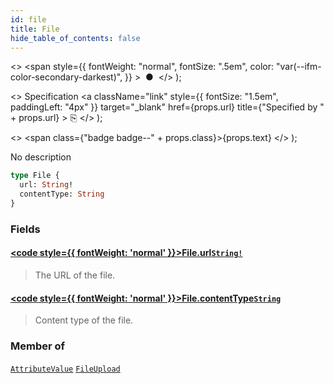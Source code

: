```yaml
---
id: file
title: File
hide_table_of_contents: false
---
```


  <>
    <span
      style={{
        fontWeight: "normal",
        fontSize: ".5em",
        color: "var(--ifm-color-secondary-darkest)",
      }}
    >
      &nbsp;●&nbsp;
    </span>
  </>
);

  <>
    Specification
    <a
      className="link"
      style={{ fontSize: "1.5em", paddingLeft: "4px" }}
      target="\_blank"
      href={props.url}
      title={"Specified by " + props.url}
    >
      ⎘
    </a>
  </>
);

  <>
    <span class={"badge badge--" + props.class}>{props.text}</span>
  </>
);

No description

```graphql
type File {
  url: String!
  contentType: String
}
```

### Fields

#### [<code style={{ fontWeight: 'normal' }}>File.<b>url</b></code>](#)<Bullet />[`String!`](../../api-reference/scalars/string) <Badge class="secondary" text="non-null"/> <Badge class="secondary" text="scalar"/>

> The URL of the file.

#### [<code style={{ fontWeight: 'normal' }}>File.<b>contentType</b></code>](#)<Bullet />[`String`](../../api-reference/scalars/string) <Badge class="secondary" text="scalar"/>

> Content type of the file.

### Member of

[`AttributeValue`](../../api-reference/objects/attribute-value) <Badge class="secondary" text="object"/><Bullet />[`FileUpload`](../../api-reference/objects/file-upload) <Badge class="secondary" text="object"/>
